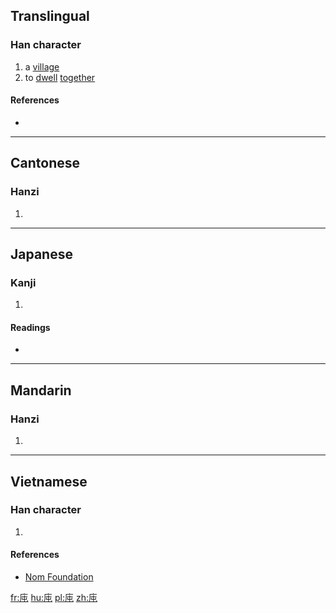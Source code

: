 ==Translingual==

===Han character===
{{Han char|rn=53|rad=广|as=04|sn=7|four=0021<sub>7</sub>|canj=戈心山 (IPU)|ids=⿸[[广]][[屯]]}}

# a [[village]]
# to [[dwell]] [[together]]

====References====
* {{Han ref|kx=0343.230|dkj=09241|dj=0653.100|hdz=20874.040|uh=5E89|ud=24201|bh=CACE|bd=51918}}

----

==Cantonese==

===Hanzi===
{{yue-hanzi|jyut=[[tyun4]]|y=tyun4}}

# {{defn|lang=yue|sort=广04}}

----

==Japanese==

===Kanji===
{{ja-kanji|grade=|rs=广04}}

# {{defn|lang=ja|sort=广04}}

====Readings====
* {{ja-readings|on=[[とん]] (ton), [[どん]] (don)|kun=}}

----

==Mandarin==

===Hanzi===
{{cmn-hanzi|pin=[[dùn]] ([[dun4]])|wg=tun<sup>4</sup>}}

# {{defn|lang=cmn|sort=广04}}

----

==Vietnamese==

===Han character===
{{vi-readings|rs=广04| hanviet = đụn}}

# {{defn|lang=vi|sort=广04}}

====References====
*[http://nomfoundation.org/common/nom_details.php?codepoint=5e89 Nom Foundation]

[[fr:庉]]
[[hu:庉]]
[[pl:庉]]
[[zh:庉]]